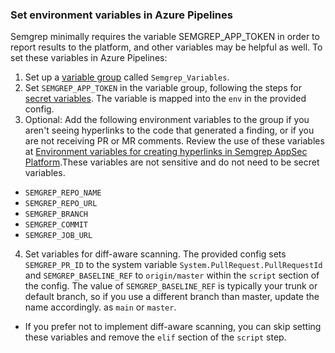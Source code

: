 ### Set environment variables in Azure Pipelines

Semgrep minimally requires the variable SEMGREP_APP_TOKEN in order to report results to the platform, and other variables may be helpful as well. To set these variables in Azure Pipelines:

1. Set up a [variable group](https://learn.microsoft.com/en-us/azure/devops/pipelines/library/variable-groups?view=azure-devops&tabs=classic) called `Semgrep_Variables`.
2. Set `SEMGREP_APP_TOKEN` in the variable group, following the steps for [secret variables](https://learn.microsoft.com/en-us/azure/devops/pipelines/process/set-secret-variables?view=azure-devops&tabs=yaml%2Cbash#set-a-secret-variable-in-a-variable-group). The variable is mapped into the `env` in the provided config.
3. Optional: Add the following environment variables to the group if you aren't seeing hyperlinks to the code that generated a finding, or if you are not receiving PR or MR comments. Review the use of these variables at [Environment variables for creating hyperlinks in Semgrep AppSec Platform](https://semgrep.dev/docs/semgrep-ci/ci-environment-variables#environment-variables-for-creating-hyperlinks-in-semgrep-appsec-platform).These variables are not sensitive and do not need to be secret variables.
  * `SEMGREP_REPO_NAME`
  * `SEMGREP_REPO_URL`
  * `SEMGREP_BRANCH`
  * `SEMGREP_COMMIT`
  * `SEMGREP_JOB_URL`
4. Set variables for diff-aware scanning. The provided config sets `SEMGREP_PR_ID` to the system variable `System.PullRequest.PullRequestId` and `SEMGREP_BASELINE_REF` to `origin/master` within the `script` section of the config. The value of `SEMGREP_BASELINE_REF` is typically your trunk or default branch, so if you use a different branch than master, update the name accordingly. as `main` or `master`.
  * If you prefer not to implement diff-aware scanning, you can skip setting these variables and remove the `elif` section of the `script` step.
